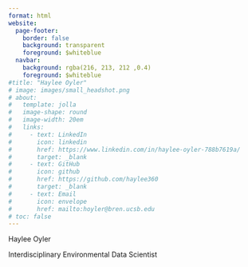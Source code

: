 ```yaml
---
format: html
website: 
  page-footer: 
    border: false
    background: transparent
    foreground: $whiteblue
  navbar:
    background: rgba(216, 213, 212 ,0.4)
    foreground: $whiteblue
#title: "Haylee Oyler"
# image: images/small_headshot.png
# about:
#   template: jolla
#   image-shape: round
#   image-width: 20em
#   links:
#     - text: LinkedIn
#       icon: linkedin
#       href: https://www.linkedin.com/in/haylee-oyler-788b7619a/
#       target: _blank
#     - text: GitHub
#       icon: github
#       href: https://github.com/haylee360
#       target: _blank
#     - text: Email
#       icon: envelope
#       href: mailto:hoyler@bren.ucsb.edu
# toc: false
---
```


<div class="text-block">
  <p class="index-title">Haylee Oyler</p>
  <p class="index-subtitle">Interdisciplinary Environmental Data Scientist</p>
</div>


<style>
  body {
  background-image: url(images/cr/waterway.jpeg);
  background-size: cover;
  background-position-y: bottom;
  background-repeat: no-repeat;
}
  
</style>


